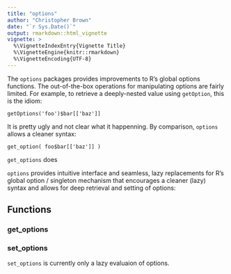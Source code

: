 ```yaml
---
title: "options"
author: "Christopher Brown"
date: "`r Sys.Date()`"
output: rmarkdown::html_vignette
vignette: >
  %\VignetteIndexEntry{Vignette Title}
  %\VignetteEngine{knitr::rmarkdown}
  %\VignetteEncoding{UTF-8}
---
```


The `options` packages provides improvements to R's global options functions. The out-of-the-box operations for manipulating options are fairly limited. For example, to retrieve a deeply-nested value using `getOption`, this is the idiom:

    getOptions('foo')$bar[['baz']] 
    
It is pretty ugly and not clear what it happenning. By comparison, `options` allows a cleaner syntax:

    get_option( foo$bar[['baz']] )
    
`get_options` does     

`options` provides intuitive interface and seamless, lazy replacements for R's global option / singleton mechanism that encourages a cleaner (lazy) syntax and allows for deep retrieval and setting of options:



## Functions

### get_options


### set_options

`set_options` is currently only a lazy evaluaion of options.  

